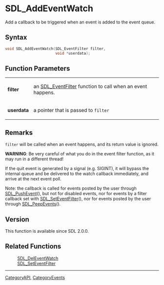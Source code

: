 = SDL_AddEventWatch =

Add a callback to be triggered when an event is added to the event queue.

== Syntax ==

<syntaxhighlight lang='c'>
void SDL_AddEventWatch(SDL_EventFilter filter,
                       void *userdata);
</syntaxhighlight>

== Function Parameters ==

{|
|'''filter'''
|an [[SDL_EventFilter]] function to call when an event happens.
|-
|'''userdata'''
|a pointer that is passed to <code>filter</code>
|}

== Remarks ==

<code>filter</code> will be called when an event happens, and its return
value is ignored.

'''WARNING''': Be very careful of what you do in the event filter function,
as it may run in a different thread!

If the quit event is generated by a signal (e.g. SIGINT), it will bypass
the internal queue and be delivered to the watch callback immediately, and
arrive at the next event poll.

Note: the callback is called for events posted by the user through
[[SDL_PushEvent]](), but not for disabled events, nor for events by a
filter callback set with [[SDL_SetEventFilter]](), nor for events posted by
the user through [[SDL_PeepEvents]]().

== Version ==

This function is available since SDL 2.0.0.

== Related Functions ==

:[[SDL_DelEventWatch]]
:[[SDL_SetEventFilter]]

----
[[CategoryAPI]], [[CategoryEvents]]


